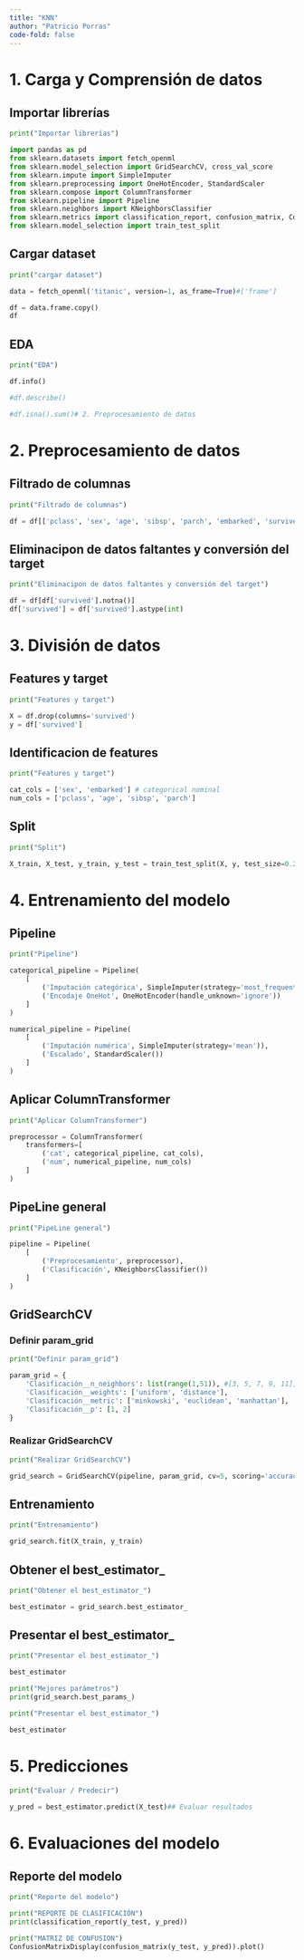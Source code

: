 ```yaml
---
title: "KNN"
author: "Patricio Porras"
code-fold: false
---
```


# 1. Carga y Comprensión de datos

## Importar librerías

```python
print("Importar librerías")

import pandas as pd
from sklearn.datasets import fetch_openml
from sklearn.model_selection import GridSearchCV, cross_val_score
from sklearn.impute import SimpleImputer
from sklearn.preprocessing import OneHotEncoder, StandardScaler
from sklearn.compose import ColumnTransformer
from sklearn.pipeline import Pipeline
from sklearn.neighbors import KNeighborsClassifier
from sklearn.metrics import classification_report, confusion_matrix, ConfusionMatrixDisplay
from sklearn.model_selection import train_test_split
```

## Cargar dataset

```python
print("cargar dataset")

data = fetch_openml('titanic', version=1, as_frame=True)#['frame']

df = data.frame.copy()
df
```

## EDA

```python
print("EDA")

df.info()

#df.describe()

#df.isna().sum()# 2. Preprocesamiento de datos

```

# 2. Preprocesamiento de datos

## Filtrado de columnas

```python
print("Filtrado de columnas")

df = df[['pclass', 'sex', 'age', 'sibsp', 'parch', 'embarked', 'survived']]
```

## Eliminacipon de datos faltantes y conversión del target

```python
print("Eliminacipon de datos faltantes y conversión del target")

df = df[df['survived'].notna()]
df['survived'] = df['survived'].astype(int)
```

# 3. División de datos

## Features y target

```python
print("Features y target")

X = df.drop(columns='survived')
y = df['survived']
```

## Identificacion de features

```python
print("Features y target")

cat_cols = ['sex', 'embarked'] # categorical nominal
num_cols = ['pclass', 'age', 'sibsp', 'parch']
```


## Split

```python
print("Split")

X_train, X_test, y_train, y_test = train_test_split(X, y, test_size=0.2, random_state=42, stratify=y)
```

# 4. Entrenamiento del modelo

## Pipeline

```python
print("Pipeline")

categorical_pipeline = Pipeline(
    [
        ('Imputación categórica', SimpleImputer(strategy='most_frequent')),
        ('Encodaje OneHot', OneHotEncoder(handle_unknown='ignore'))
    ]
)

numerical_pipeline = Pipeline(
    [
        ('Imputación numérica', SimpleImputer(strategy='mean')),
        ('Escalado', StandardScaler())
    ]
)

```

## Aplicar ColumnTransformer

```python
print("Aplicar ColumnTransformer")

preprocessor = ColumnTransformer(
    transformers=[
        ('cat', categorical_pipeline, cat_cols), 
        ('num', numerical_pipeline, num_cols)
    ]
)
```

## PipeLine general

```python
print("PipeLine general")

pipeline = Pipeline(
    [
        ('Preprocesamiento', preprocessor),
        ('Clasificación', KNeighborsClassifier())
    ]
)
```

## GridSearchCV

### Definir param_grid

```python
print("Definir param_grid")

param_grid = {
    'Clasificación__n_neighbors': list(range(1,51)), #[3, 5, 7, 9, 11],
    'Clasificación__weights': ['uniform', 'distance'],
    'Clasificación__metric': ['minkowski', 'euclidean', 'manhattan'],
    'Clasificación__p': [1, 2]
}
```
### Realizar GridSearchCV

```python
print("Realizar GridSearchCV")

grid_search = GridSearchCV(pipeline, param_grid, cv=5, scoring='accuracy')

```

## Entrenamiento

```python
print("Entrenamiento")

grid_search.fit(X_train, y_train)
```

## Obtener el best_estimator_

```python
print("Obtener el best_estimator_")

best_estimator = grid_search.best_estimator_
```

## Presentar el best_estimator_

```python
print("Presentar el best_estimator_")

best_estimator

print("Mejores parámetros")
print(grid_search.best_params_)
```

```python
print("Presentar el best_estimator_")

best_estimator
```

# 5. Predicciones

```python
print("Evaluar / Predecir")

y_pred = best_estimator.predict(X_test)## Evaluar resultados
```

# 6. Evaluaciones del modelo

## Reporte del modelo

```python
print("Reporte del modelo")

print("REPORTE DE CLASIFICACIÓN")
print(classification_report(y_test, y_pred))

print("MATRIZ DE CONFUSION")
ConfusionMatrixDisplay(confusion_matrix(y_test, y_pred)).plot()

```
